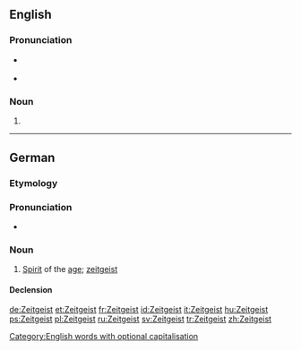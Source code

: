 {{also|zeitgeist}}
==English==
{{wikipedia}}

===Pronunciation===
* {{a|UK}} {{IPA|/ˈzaɪt.ɡaɪst/}} {{X-SAMPA|/"zaIt.gaIst/}}
* {{audio|en-uk-zeitgeist.ogg|Audio (UK)}}

===Noun===
{{en-noun|s|Zeitgeister}}

# {{alternative capitalization of|zeitgeist}}

[[Category:English words with optional capitalisation]]

----

==German==
{{wikipedia|lang=de}}
===Etymology===
{{compound|Zeit|t1=time|Geist|t2=spirit|lang=de}}

===Pronunciation===
* {{IPA|/ˈtsai̯tɡai̯st/|lang=de}}

===Noun===
{{de-noun|m|Zeitgeistes|gen2=Zeitgeists|-}}

# [[spirit|Spirit]] of the [[age]]; [[zeitgeist]]

====Declension====
{{de-decl-noun-m-es-unc}}

[[de:Zeitgeist]]
[[et:Zeitgeist]]
[[fr:Zeitgeist]]
[[id:Zeitgeist]]
[[it:Zeitgeist]]
[[hu:Zeitgeist]]
[[ps:Zeitgeist]]
[[pl:Zeitgeist]]
[[ru:Zeitgeist]]
[[sv:Zeitgeist]]
[[tr:Zeitgeist]]
[[zh:Zeitgeist]]